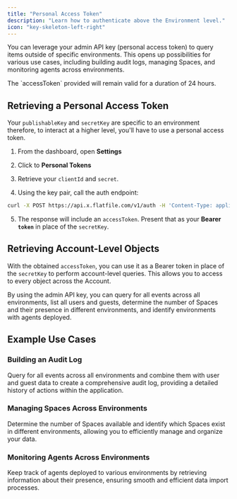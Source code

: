 ```yaml
---
title: "Personal Access Token"
description: "Learn how to authenticate above the Environment level."
icon: "key-skeleton-left-right"
---
```


<Snippet file="shared/dxpbanner.mdx" />

You can leverage your admin API key (personal access token) to query items outside of specific environments. This opens up possibilities for various use cases, including building audit logs, managing Spaces, and monitoring agents across environments.

<Note>
  The `accessToken` provided will remain valid for a duration of 24 hours.
</Note>

## Retrieving a Personal Access Token

Your `publishableKey` and `secretKey` are specific to an environment therefore, to interact at a higher level, you'll have to use a personal access token.

1. From the dashboard, open **Settings**
2. Click to **Personal Tokens**
3. Retrieve your `clientId` and `secret`.

4. Using the key pair, call the auth endpoint:

```bash
curl -X POST https://api.x.flatfile.com/v1/auth -H 'Content-Type: application/json' -d '{"clientId":"1234-1234", "secret":"1234-1234"}'
```

5. The response will include an `accessToken`. Present that as your **Bearer `token`** in place of the `secretKey`.

## Retrieving Account-Level Objects

With the obtained `accessToken`, you can use it as a Bearer token in place of the `secretKey` to perform account-level queries. This allows you to access to every object across the Account.

By using the admin API key, you can query for all events across all environments, list all users and guests, determine the number of Spaces and their presence in different environments, and identify environments with agents deployed.

## Example Use Cases

### Building an Audit Log

Query for all events across all environments and combine them with user and guest data to create a comprehensive audit log, providing a detailed history of actions within the application.

### Managing Spaces Across Environments

Determine the number of Spaces available and identify which Spaces exist in different environments, allowing you to efficiently manage and organize your data.

### Monitoring Agents Across Environments

Keep track of agents deployed to various environments by retrieving information about their presence, ensuring smooth and efficient data import processes.
